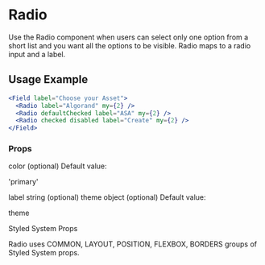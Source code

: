 # Radio

Use the Radio component when users can select only one option from a short list and you want all the options to be visible. Radio maps to a radio input and a label.


<Field label="Choose your Asset"><Radio label="Algorand" my={2} /><Radio defaultChecked label="ASA" my={2} /><Radio disabled label="Create" my={2} /></Field>

## Usage Example

```jsx
<Field label="Choose your Asset">
  <Radio label="Algorand" my={2} />
  <Radio defaultChecked label="ASA" my={2} />
  <Radio checked disabled label="Create" my={2} />
</Field>
```
### Props
color
(optional)
Default value:

'primary'

label
string
(optional)
theme
object
(optional)
Default value:

theme

Styled System Props

Radio uses COMMON, LAYOUT, POSITION, FLEXBOX, BORDERS groups of Styled System props.




